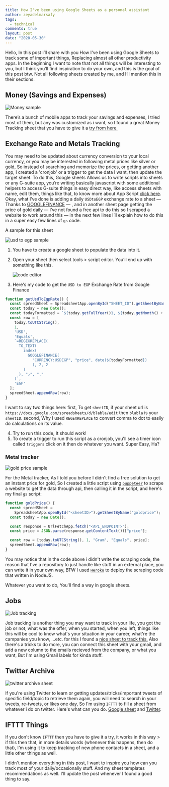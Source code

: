 ```yaml
---
title: How I've been using Google Sheets as a personal assistant
author: zeyadelmarsafy
tags:
  - technical
comments: true
layout: post
date: "2020-05-30"
---
```


Hello, In this post I’ll share with you How I've been using Google Sheets to track some of important things, Replacing almost all other productivity apps. In the beginning I want to note that not all things will be interesting to you, but I think you’ll find inspiration to do your own, and this is the goal of this post btw.
Not all following sheets created by me, and I’ll mention this in their sections.

## Money (Savings and Expenses)

![Money sample](https://i.imgur.com/DdZzm6n.png)

There’s a bunch of mobile apps to track your savings and expenses, I tried most of them, but any was customized as i want, so I found a great Money Tracking sheet that you have to give it a [try from here.](https://docs.google.com/spreadsheets/d/1l9l5JH4b9g7zqKTlylqWIhHnfWlBJzP2vqj9ET9K_Ok)

## Exchange Rate and Metals Tracking

You may need to be updated about currency conversion to your local currency, or you may be interested in following metal prices like silver or gold, So instead of searching and memorize the prices, or getting another app, I created a 'cronjob' or a trigger to get the data I want, then update the target sheet. To do this, Google sheets Allows us to write scripts into sheets or any G-suite app, you’re writing basically javascript with some additional helpers to access G-suite things in easy direct way, like access sheets with name, edit them, things like that, to know more about App Script [click here](https://developers.google.com/apps-script).
Okay, what I’ve done is adding a daily `USDtoEGP` exchange rate to a sheet — Thanks to [GOOGLEFINANCE](https://support.google.com/docs/answer/3093281) — , and in another sheet page getting the price of gold daily — I’ve not found a free api to do this so I scraped a website to work around this — in the next few lines I’ll explain how to do this in a super easy few lines of `gs` code.

A sample for this sheet

![usd to egp sample](https://i.imgur.com/8jVQ9gU.png)

1. You have to create a google sheet to populate the data into it.
2. Open your sheet then select tools > script editor. You’ll end up with something like this.

   ![code editor](https://i.imgur.com/dketxDK.png)

3. Here's my code to get the `USD to EGP` Exchange Rate from Google Finance

```javascript
function getUsdToEgpRate() {
  const spreedSheet = SpreadsheetApp.openById("SHEET_ID").getSheetByName('usdtoegp');
  const today = new Date();
  const todayFormatted = `${today.getFullYear()}, ${today.getMonth() + 1}, ${today.getDate()}`;
  const row = [
    today.toUTCString(),
    1,
    'USD',
    'Equals',
    `=REGEXREPLACE(
      TO_TEXT(
        index(
          GOOGLEFINANCE(
            "CURRENCY:USDEGP", "price", date(${todayFormatted})
            ), 2, 2
        )
      ), "٫", "."
    )`,
    'EGP'
  ];
  spreedSheet.appendRow(row);
}
```

I want to say two things here:
first, To get `sheetID`, if your sheet url is `https://docs.google.com/spreadsheets/d/blabla/edit` then `blabla` is your `sheetID`. second, Why I used `REGEXREPLACE` to convert comma to dot to easily do calculations on its value.

4. Try to run this code, It should work!
5. To create a trigger to run this script as a cronjob, you'll see a timer icon called `triggers` click on it then do whatever you want.
   Super Easy, Ha?

### Metal tracker

![gold price sample](https://i.imgur.com/SpZrXfR.png)

For the Metal tracker, As I told you before I didn't find a free solution to get an instant price for gold, So I created a little script using [`puppeteer`](https://github.com/puppeteer/puppeteer) to scrape a website to get the data through api, then calling it in the script, and here's my final `gs` script:

```javascript
function goldPrice() {
  const spreedSheet =
    SpreadsheetApp.openById("<sheetID>").getSheetByName("goldprice");
  const today = new Date();

  const response = UrlFetchApp.fetch("<API_ENDPOINT>");
  const price = JSON.parse(response.getContentText())["price"];

  const row = [today.toUTCString(), 1, "Gram", "Equals", price];
  spreedSheet.appendRow(row);
}
```

You may notice that in the code above i didn't write the scraping code, the reason that I've a repository to just handle like stuff in an external place, you can write it in your own way, BTW I used [`Heroku`](http://heroku.com/) to deploy the scraping code that written in NodeJS.

Whatever you want to do, You'll find a way in google sheets.

## Jobs

![Job tracking](https://i.imgur.com/QeEiBDI.png)

Job tracking is another thing you may want to track in your life, you got the job or not, what was the offer, when you started, when you left, things like this will be cool to know what's your situation in your career, what're the campanies you know, ...etc. for this I found a [nice sheet to track this.](https://docs.google.com/spreadsheets/d/1eyJVRfGc5kGz5cfBYZpANosd4JRfWHc98BlD95Vsiog)
Also there's a tricks to do more, you can connect this sheet with your gmail, and add a new column to the emails recieved from the company, or what you want, But I'm using Gmail labels for kinda stuff.

## Twitter Archive

![twitter archive sheet](https://i.imgur.com/I6K8wTi.png)

If you're using Twitter to learn or getting updates/tricks/important tweets of specific field/topic to retrieve them again, you will need to search in your tweets, re-tweets, or likes one day, So I'm using `IFTTT` to fill a sheet from whatever i do on twitter. Here's what can you do. [Google sheet](https://ifttt.com/google_sheets) and [Twitter](https://ifttt.com/twitter).

## IFTTT Things

If you don't know `IFTTT` then you have to give it a try, it works in this way > if this then that, in more details words (whenever this happens, then do that), I'm using it to keep tracking of new phone contacts in a sheet, and a little other things as well.

I didn't mention everything in this post, I want to inspire you how can you track most of your daily/occasionally stuff. And my sheet templates recommendations as well. I'll update the post whenever I found a good thing to say.
